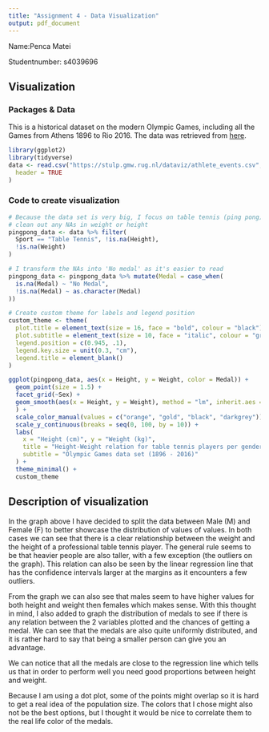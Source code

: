 ---
title: "Assignment 4 - Data Visualization"
output: pdf_document
---

Name:Penca Matei      

Studentnumber: s4039696



## Visualization 
### Packages & Data
This is a historical dataset on the modern Olympic Games, including all the Games from Athens 1896 to Rio 2016. The data was retrieved from [here](https://www.kaggle.com/heesoo37/120-years-of-olympic-history-athletes-and-results). 
```{r message = FALSE, warning = FALSE}
library(ggplot2)
library(tidyverse)
data <- read.csv("https://stulp.gmw.rug.nl/dataviz/athlete_events.csv",
  header = TRUE
)
```

### Code to create visualization
```{r fig.height=6, fig.width=10, message=FALSE, warning=FALSE}

# Because the data set is very big, I focus on table tennis (ping pong), and I
# clean out any NAs in weight or height
pingpong_data <- data %>% filter(
  Sport == "Table Tennis", !is.na(Height),
  !is.na(Weight)
)

# I transform the NAs into 'No medal' as it's easier to read
pingpong_data <- pingpong_data %>% mutate(Medal = case_when(
  is.na(Medal) ~ "No Medal",
  !is.na(Medal) ~ as.character(Medal)
))

# Create custom theme for labels and legend position
custom_theme <- theme(
  plot.title = element_text(size = 16, face = "bold", colour = "black"),
  plot.subtitle = element_text(size = 10, face = "italic", colour = "gray48"),
  legend.position = c(0.945, .1),
  legend.key.size = unit(0.3, "cm"),
  legend.title = element_blank()
)

ggplot(pingpong_data, aes(x = Height, y = Weight, color = Medal)) +
  geom_point(size = 1.5) +
  facet_grid(~Sex) +
  geom_smooth(aes(x = Height, y = Weight), method = "lm", inherit.aes = FALSE
  ) +
  scale_color_manual(values = c("orange", "gold", "black", "darkgrey")) +
  scale_y_continuous(breaks = seq(0, 100, by = 10)) +
  labs(
    x = "Height (cm)", y = "Weight (kg)",
    title = "Height-Weight relation for table tennis players per gender",
    subtitle = "Olympic Games data set (1896 - 2016)"
  ) +
  theme_minimal() +
  custom_theme
```



## Description of visualization

In the graph above I have decided to split the data between Male (M) and Female (F) to better showcase the distribution of values of values. In both cases we can see that there is a clear relationship between the weight and the height of a professional table tennis player. The general rule seems to be that heavier people are also taller, with a few exception (the outliers on the graph).
This relation can also be seen by the linear regression line that has the confidence intervals larger at the margins as it encounters a few outliers.

From the graph we can also see that males seem to have higher values for both height and weight then females which makes sense. With this thought in mind, I also added to graph the distribution of medals to see if there is any relation between the 2 variables plotted and the chances of getting a medal.
We can see that the medals are also quite uniformly distributed, and it is rather hard to say that being a smaller person can give you an advantage. 

We can notice that all the medals are close to the regression line which tells us that in order to perform well you need good proportions between height and weight.

Because I am using a dot plot, some of the points might overlap so it is hard to get a real idea of the population size. The colors that I chose might also not be the best options, but I thought it would be nice to correlate them to the real life color of the medals.











